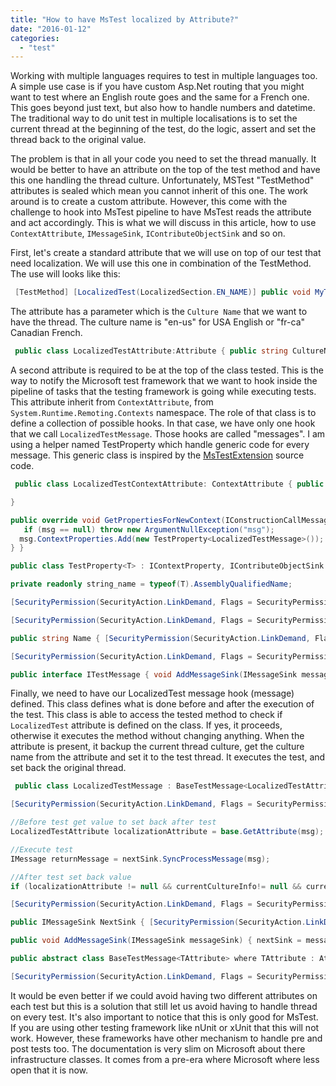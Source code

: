 ```yaml
---
title: "How to have MsTest localized by Attribute?"
date: "2016-01-12"
categories: 
  - "test"
---
```


Working with multiple languages requires to test in multiple languages too. A simple use case is if you have custom Asp.Net routing that you might want to test where an English route goes and the same for a French one. This goes beyond just text, but also how to handle numbers and datetime. The traditional way to do unit test in multiple localisations is to set the current thread at the beginning of the test, do the logic, assert and set the thread back to the original value.

The problem is that in all your code you need to set the thread manually. It would be better to have an attribute on the top of the test method and have this one handling the thread culture. Unfortunately, MSTest "TestMethod" attributes is sealed which mean you cannot inherit of this one. The work around is to create a custom attribute. However, this come with the challenge to hook into MsTest pipeline to have MsTest reads the attribute and act accordingly. This is what we will discuss in this article, how to use `ContextAttribute`, `IMessageSink`, `IContributeObjectSink` and so on.

First, let's create a standard attribute that we will use on top of our test that need localization. We will use this one in combination of the TestMethod. The use will looks like this:


```csharp
 [TestMethod] [LocalizedTest(LocalizedSection.EN_NAME)] public void MyTest() { //... Your test } 
```

The attribute has a parameter which is the `Culture Name` that we want to have the thread. The culture name is "en-us" for USA English or "fr-ca" Canadian French.


```csharp
 public class LocalizedTestAttribute:Attribute { public string CultureName {get; set;} public LocalizedTestAttribute(string cultureName) { this.CultureName = cultureName; } } 
```

A second attribute is required to be at the top of the class tested. This is the way to notify the Microsoft test framework that we want to hook inside the pipeline of tasks that the testing framework is going while executing tests. This attribute inherit from `ContextAttribute`, from `System.Runtime.Remoting.Contexts` namespace. The role of that class is to define a collection of possible hooks. In that case, we have only one hook that we call `LocalizedTestMessage`. Those hooks are called "messages". I am using a helper named TestProperty which handle generic code for every message. This generic class is inspired by the [MsTestExtension](http://mstestextensions.codeplex.com/SourceControl/latest#Trunk/Source/MSTestExtensions/TestAspect.cs) source code.


```csharp
 public class LocalizedTestContextAttribute: ContextAttribute { public LocalizedTestContextAttribute():base("LocalizedTest") {

}

public override void GetPropertiesForNewContext(IConstructionCallMessage msg) {
   if (msg == null) throw new ArgumentNullException("msg"); 
  msg.ContextProperties.Add(new TestProperty<LocalizedTestMessage>()); //We add 1 new message into the test pipeline 
} }

public class TestProperty<T> : IContextProperty, IContributeObjectSink where T : IMessageSink, ITestMessage, new() {

private readonly string_name = typeof(T).AssemblyQualifiedName;

[SecurityPermission(SecurityAction.LinkDemand, Flags = SecurityPermissionFlag.Infrastructure)] public bool IsNewContextOK(Context newCtx) { return true; }

[SecurityPermission(SecurityAction.LinkDemand, Flags = SecurityPermissionFlag.Infrastructure)] public void Freeze(Context newContext) { }

public string Name { [SecurityPermission(SecurityAction.LinkDemand, Flags = SecurityPermissionFlag.Infrastructure)] get { return_name; } }

[SecurityPermission(SecurityAction.LinkDemand, Flags = SecurityPermissionFlag.Infrastructure)] public IMessageSink GetObjectSink(MarshalByRefObject obj, IMessageSink nextSink) { T testAspect = new T(); testAspect.AddMessageSink(nextSink); return testAspect; } }

public interface ITestMessage { void AddMessageSink(IMessageSink messageSink); } 
```

Finally, we need to have our LocalizedTest message hook (message) defined. This class defines what is done before and after the execution of the test. This class is able to access the tested method to check if `LocalizedTest` attribute is defined on the class. If yes, it proceeds, otherwise it executes the method without changing anything. When the attribute is present, it backup the current thread culture, get the culture name from the attribute and set it to the test thread. It executes the test, and set back the original thread.


```csharp
 public class LocalizedTestMessage : BaseTestMessage<LocalizedTestAttribute>, IMessageSink, ITestMessage { private IMessageSink nextSink;

[SecurityPermission(SecurityAction.LinkDemand, Flags = SecurityPermissionFlag.Infrastructure)] public IMessage SyncProcessMessage(IMessage msg) { if (msg == null) throw new ArgumentNullException("msg"); CultureInfo currentCultureInfo = null; CultureInfo currentUICultureInfo = null;

//Before test get value to set back after test 
LocalizedTestAttribute localizationAttribute = base.GetAttribute(msg); if (localizationAttribute != null) { currentCultureInfo = System.Threading.Thread.CurrentThread.CurrentCulture; currentUICultureInfo = System.Threading.Thread.CurrentThread.CurrentUICulture; System.Threading.Thread.CurrentThread.CurrentCulture = new System.Globalization.CultureInfo(localizationAttribute.CultureName); System.Threading.Thread.CurrentThread.CurrentUICulture = System.Threading.Thread.CurrentThread.CurrentCulture; }

//Execute test 
IMessage returnMessage = nextSink.SyncProcessMessage(msg);

//After test set back value 
if (localizationAttribute != null && currentCultureInfo!= null && currentUICultureInfo!=null) { System.Threading.Thread.CurrentThread.CurrentCulture = currentCultureInfo; System.Threading.Thread.CurrentThread.CurrentUICulture = currentUICultureInfo; } return returnMessage; }

[SecurityPermission(SecurityAction.LinkDemand, Flags = SecurityPermissionFlag.Infrastructure)] public IMessageCtrl AsyncProcessMessage(IMessage msg, IMessageSink replySink) { throw new InvalidOperationException(); }

public IMessageSink NextSink { [SecurityPermission(SecurityAction.LinkDemand, Flags = SecurityPermissionFlag.Infrastructure)] get { return nextSink; } }

public void AddMessageSink(IMessageSink messageSink) { nextSink = messageSink; } }

public abstract class BaseTestMessage<TAttribute> where TAttribute : Attribute {

[SecurityPermission(SecurityAction.LinkDemand, Flags = SecurityPermissionFlag.Infrastructure)] protected TAttribute GetAttribute(IMessage message) { string typeName = (string)message.Properties["__TypeName"]; string methodName = (string)message.Properties["__MethodName"]; Type callingType = Type.GetType(typeName); MethodInfo methodInfo = callingType.GetMethod(methodName); object[] attributes = methodInfo.GetCustomAttributes(typeof(TAttribute), true); TAttribute attribute = null; if (attributes.Length > 0) { attribute = attributes[0] as TAttribute; } return attribute; } } 
```

It would be even better if we could avoid having two different attributes on each test but this is a solution that still let us avoid having to handle thread on every test. It's also important to notice that this is only good for MsTest. If you are using other testing framework like nUnit or xUnit that this will not work. However, these frameworks have other mechanism to handle pre and post tests too. The documentation is very slim on Microsoft about there infrastructure classes. It comes from a pre-era where Microsoft where less open that it is now.
